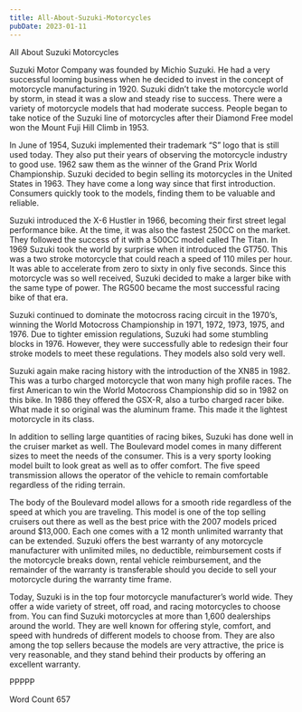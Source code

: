 ```yaml
---
title: All-About-Suzuki-Motorcycles
pubDate: 2023-01-11
---
```


All About Suzuki Motorcycles

Suzuki Motor Company was founded by Michio Suzuki. He had a very successful looming business when he decided to invest in the concept of motorcycle manufacturing in 1920. Suzuki didn’t take the motorcycle world by storm, in stead it was a slow and steady rise to success. There were a variety of motorcycle models that had moderate success. People began to take notice of the Suzuki line of motorcycles after their Diamond Free model won the Mount Fuji Hill Climb in 1953. 

In June of 1954, Suzuki implemented their trademark “S” logo that is still used today. They also put their years of observing the motorcycle industry to good use. 1962 saw them as the winner of the Grand Prix World Championship. Suzuki decided to begin selling its motorcycles in the United States in 1963. They have come a long way since that first introduction. Consumers quickly took to the models, finding them to be valuable and reliable. 

Suzuki introduced the X-6 Hustler in 1966, becoming their first street legal performance bike. At the time, it was also the fastest 250CC on the market. They followed the success of it with a 500CC model called The Titan. In 1969 Suzuki took the world by surprise when it introduced the GT750. This was a two stroke motorcycle that could reach a speed of 110 miles per hour. It was able to accelerate from zero to sixty in only five seconds. Since this motorcycle was so well received, Suzuki decided to make a larger bike with the same type of power. The RG500 became the most successful racing bike of that era. 

Suzuki continued to dominate the motocross racing circuit in the 1970’s, winning the World Motocross Championship in 1971, 1972, 1973, 1975, and 1976. Due to tighter emission regulations, Suzuki had some stumbling blocks in 1976. However, they were successfully able to redesign their four stroke models to meet these regulations. They models also sold very well. 

Suzuki again make racing history with the introduction of the XN85 in 1982. This was a turbo charged motorcycle that won many high profile races. The first American to win the World Motocross Championship did so in 1982 on this bike. In 1986 they offered the GSX-R, also a turbo charged racer bike. What made it so original was the aluminum frame. This made it the lightest motorcycle in its class. 

In addition to selling large quantities of racing bikes, Suzuki has done well in the cruiser market as well. The Boulevard model comes in many different sizes to meet the needs of the consumer. This is a very sporty looking model built to look great as well as to offer comfort. The five speed transmission allows the operator of the vehicle to remain comfortable regardless of the riding terrain. 

The body of the Boulevard model allows for a smooth ride regardless of the speed at which you are traveling. This model is one of the top selling cruisers out there as well as the best price with the 2007 models priced around $13,000. Each one comes with a 12 month unlimited warranty that can be extended. Suzuki offers the best warranty of any motorcycle manufacturer with unlimited miles, no deductible, reimbursement costs if the motorcycle breaks down, rental vehicle reimbursement, and the remainder of the warranty is transferable should you decide to sell your motorcycle during the warranty time frame. 

Today, Suzuki is in the top four motorcycle manufacturer’s world wide. They offer a wide variety of street, off road, and racing motorcycles to choose from. You can find Suzuki motorcycles at more than 1,600 dealerships around the world. They are well known for offering style, comfort, and speed with hundreds of different models to choose from. They are also among the top sellers because the models are very attractive, the price is very reasonable, and they stand behind their products by offering an excellent warranty. 

PPPPP

Word Count 657